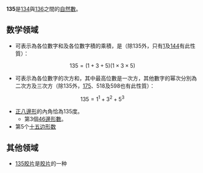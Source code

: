 {{Unreferenced|time=2020-05-22T11:15:53+00:00}}
{{noteTA|G1=Math}}
{{整数
| 质因数分解 = <math>3^3 \times 5</math>
| 罗马数字 = CXXXV
}}
'''135'''是[[134|134]]與[[136|136]]之間的[[自然数|自然數]]。

==数学领域==
{{數字性質|use math=yes}}
* 可表示為各位數字和及各位數字積的乘積，是{{link-en|和積數|sum-product number}}（除135外，只有[[1|1]]及[[144|144]]有此性質）：
:<math>135 = (1 + 3 + 5)(1 \times 3 \times 5)</math>
* 可表示為各位數字的次方和，其中最高位數是一次方，其他數字的幂次分別為二次方及三次方（除135外，[[175|175]]、518及598也有此性質）：
:<math>135 = 1^1 + 3^2 + 5^3</math>
* [[正八邊形|正八邊形]]的內角恰為135度。
**第3個[[46|46]][[多邊形數|邊形數]]。
*第5个[[多邊形數|十五边形数]]

==其他领域==
*[[135底片|135胶片]]是[[胶片|胶片]]的一种

{{num-stub}}